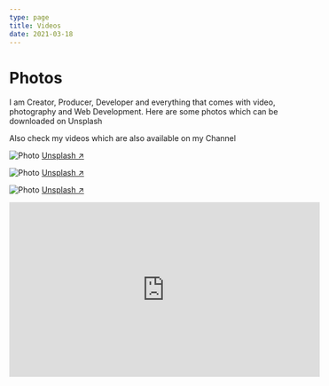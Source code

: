 ```yaml
---
type: page
title: Videos
date: 2021-03-18
---
```


# Photos

I am Creator, Producer, Developer and everything that comes with video, photography and Web Development. 
Here are some photos which can be downloaded on Unsplash

Also check my videos which are also available on my Channel


<Image
  src="/images/sorgoson.jpg"
  alt="Photo"
  width={1125}
  height={750}
  priority
  className="next-image"
/>
[Unsplash ↗ ](https://unsplash.com/photos/hrrNkBR1Ggo)

<Image
  src="/images/AirportAuthorityManila.jpg"
  alt="Photo"
  width={1125}
  height={750}
  priority
  className="next-image"
/>
[Unsplash ↗ ](https://unsplash.com/photos/95p4o6jnOik)

<Image
  src="/images/Filipina.jpg"
  alt="Photo"
  width={1125}
  height={350}
  priority
  className="next-image"
/>
[Unsplash ↗ ](https://unsplash.com/photos/Fxf_g3CEbPE)


<div >  
        <iframe width="560" height="315" src="https://www.youtube.com/embed/WCp5NzhWMng" frameborder="0" allow="accelerometer; autoplay; encrypted-media; gyroscope; picture-in-picture" allowfullscreen></iframe>
        </div>

     
 
